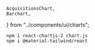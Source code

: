     AcquisitionsChart,
    Barchart,
} from "../components/ui/charts";


```
npm i react-chartjs-2 chart.js
npm i @material-tailwind/react
```


<AcquisitionsChart />

<Barchart />